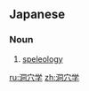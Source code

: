 ==Japanese==
{{ja-kanjitab|どう|けつ|がく|yomi=on}}

===Noun===
{{ja-noun|どうけつがく}}

# [[speleology]]

[[ru:洞穴学]]
[[zh:洞穴学]]